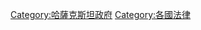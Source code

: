{{Commons category|Law of Kazakhstan}}

[[Category:哈薩克斯坦政府|Category:哈薩克斯坦政府]]
[[Category:各國法律|Category:各國法律]]